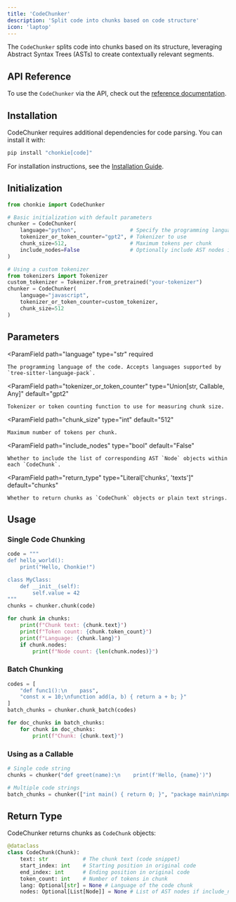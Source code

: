 ```yaml
---
title: 'CodeChunker'
description: 'Split code into chunks based on code structure'
icon: 'laptop'
---
```


The `CodeChunker` splits code into chunks based on its structure, leveraging Abstract Syntax Trees (ASTs) to create contextually relevant segments.

## API Reference
To use the `CodeChunker` via the API, check out the [reference documentation](../api-reference/code-chunker).

## Installation

CodeChunker requires additional dependencies for code parsing. You can install it with:

```bash
pip install "chonkie[code]"
```

<Info>For installation instructions, see the [Installation Guide](/getting-started/installation).</Info>

## Initialization

```python
from chonkie import CodeChunker

# Basic initialization with default parameters
chunker = CodeChunker(
    language="python",                 # Specify the programming language
    tokenizer_or_token_counter="gpt2", # Tokenizer to use
    chunk_size=512,                    # Maximum tokens per chunk
    include_nodes=False                # Optionally include AST nodes in output
)

# Using a custom tokenizer
from tokenizers import Tokenizer
custom_tokenizer = Tokenizer.from_pretrained("your-tokenizer")
chunker = CodeChunker(
    language="javascript",
    tokenizer_or_token_counter=custom_tokenizer,
    chunk_size=512
)
```

## Parameters

<ParamField
    path="language"
    type="str"
    required
>
    The programming language of the code. Accepts languages supported by `tree-sitter-language-pack`.
</ParamField>

<ParamField
    path="tokenizer_or_token_counter"
    type="Union[str, Callable, Any]"
    default="gpt2"
>
    Tokenizer or token counting function to use for measuring chunk size.
</ParamField>

<ParamField
    path="chunk_size"
    type="int"
    default="512"
>
    Maximum number of tokens per chunk.
</ParamField>

<ParamField
    path="include_nodes"
    type="bool"
    default="False"
>
    Whether to include the list of corresponding AST `Node` objects within each `CodeChunk`.
</ParamField>

<ParamField
    path="return_type"
    type="Literal['chunks', 'texts']"
    default="chunks"
>
    Whether to return chunks as `CodeChunk` objects or plain text strings.
</ParamField>

## Usage

### Single Code Chunking

```python
code = """
def hello_world():
    print("Hello, Chonkie!")

class MyClass:
    def __init__(self):
        self.value = 42
"""
chunks = chunker.chunk(code)

for chunk in chunks:
    print(f"Chunk text: {chunk.text}")
    print(f"Token count: {chunk.token_count}")
    print(f"Language: {chunk.lang}")
    if chunk.nodes:
        print(f"Node count: {len(chunk.nodes)}")
```

### Batch Chunking

```python
codes = [
    "def func1():\n    pass",
    "const x = 10;\nfunction add(a, b) { return a + b; }"
]
batch_chunks = chunker.chunk_batch(codes)

for doc_chunks in batch_chunks:
    for chunk in doc_chunks:
        print(f"Chunk: {chunk.text}")
```

### Using as a Callable

```python
# Single code string
chunks = chunker("def greet(name):\n    print(f'Hello, {name}')")

# Multiple code strings
batch_chunks = chunker(["int main() { return 0; }", "package main\nimport \"fmt\"\nfunc main() { fmt.Println(\"Hi\") }"])
```

## Return Type

CodeChunker returns chunks as `CodeChunk` objects:

```python
@dataclass
class CodeChunk(Chunk):
    text: str           # The chunk text (code snippet)
    start_index: int    # Starting position in original code
    end_index: int      # Ending position in original code
    token_count: int    # Number of tokens in chunk
    lang: Optional[str] = None # Language of the code chunk
    nodes: Optional[List[Node]] = None # List of AST nodes if include_nodes=True
```

